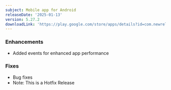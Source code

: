 ```yaml
---
subject: Mobile app for Android
releaseDate: '2025-01-13'
version: 5.27.2
downloadLink: 'https://play.google.com/store/apps/details?id=com.newrelic.rpm'
---
```



### Enhancements
* Added events for enhanced app performance

### Fixes
* Bug fixes
* Note: This is a Hotfix Release
